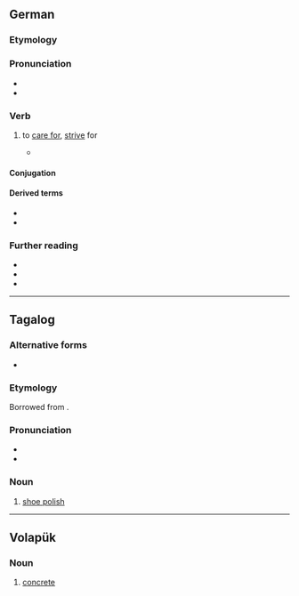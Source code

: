 {{also|betún}}
==German==

===Etymology===
{{af|de|be-|tun}}

===Pronunciation===
* {{IPA|de|/bəˈtuːn/}}
* {{audio|de|De-betun.ogg|Audio}}

===Verb===
{{de-verb|<irreg>}}

# {{lb|de|dated|reflexive}} to [[care for]], [[strive]] for
#* {{quote-book|de|title=Deutsches Sprichwörter-Lexikon|editor={{w|Karl Friedrich Wilhelm Wander}}|year=1880|page=62|volume=5|publisher=Brockhaus|location=Leipzig|pageurl=https://books.google.com/books?id=vSByZWPGIRUC&pg=PA61&hl=es&sa=X&ved=2ahUKEwj8uu6rmfbuAhVOAGMBHUvnBWAQ6AEwAnoECAgQAg#v=onepage&q=&f=false|passage=Wer '''sich''' mit Weibern und Würfeln '''bethut''', ist auf dem Wege zur Armuth.|translation=Who '''looks after''' women and dice is headed for poverty.}}

====Conjugation====
{{de-conj|<irreg>}}

====Derived terms====
* {{l|de|betulich}}
* {{l|de|betusam}}

===Further reading===
* {{R:Duden}}
* {{R:DWDS}}
* {{R:Grimm|dictionary=DWB2}}

----

==Tagalog==

===Alternative forms===
* {{l|tl|bitun}}

===Etymology===
Borrowed from {{bor|tl|es|betún}}.

===Pronunciation===
* {{hyph|tl|be|tun}}
* {{tl-IPA|betún}}

===Noun===
{{tl-noun|betún}}

# [[shoe polish]]

----

==Volapük==

===Noun===
{{head|vo|noun}}

# [[concrete]]